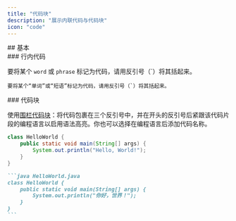 ```yaml
---
title: "代码块"
description: "展示内联代码与代码块"
icon: "code"
---
```


<div id="basic">
  ## 基本
</div>

<div id="inline-code">
  ### 行内代码
</div>

要将某个 `word` 或 `phrase` 标记为代码，请用反引号（`）将其括起来。

```
要将某个“单词”或“短语”标记为代码，请用反引号（`）将其括起来。
```


<div id="code-block">
  ### 代码块
</div>

使用[围栏代码块](https://www.markdownguide.org/extended-syntax/#fenced-code-blocks)：将代码包裹在三个反引号中，并在开头的反引号后紧跟该代码片段的编程语言以启用语法高亮。你也可以选择在编程语言后添加代码名称。

```java HelloWorld.java
class HelloWorld {
    public static void main(String[] args) {
        System.out.println("Hello, World!");
    }
}
```

````md
```java HelloWorld.java
class HelloWorld {
    public static void main(String[] args) {
        System.out.println("你好，世界！");
    }
}
```
````
